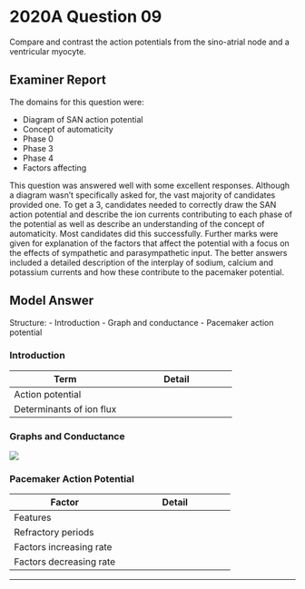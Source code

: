 # 2020A Question 09 

Compare and contrast the action potentials from the sino-atrial node and a ventricular myocyte.


## Examiner Report

The domains for this question were:

* Diagram of SAN action potential
* Concept of automaticity
* Phase 0
* Phase 3
* Phase 4
* Factors affecting


This question was answered well with some excellent responses. Although a diagram wasn't specifically asked for, the vast majority of candidates provided one. To get a 3, candidates needed to correctly draw the SAN action potential and describe the ion currents contributing to each phase of the potential as well as describe an understanding of the concept of automaticity. Most candidates did this successfully. Further marks were given for explanation of the factors that affect the potential with a focus on the effects of sympathetic and parasympathetic input. The better answers included a detailed description of the interplay of sodium, calcium and potassium currents and how these contribute to the pacemaker potential.

## Model Answer

Structure:
- Introduction
- Graph and conductance
- Pacemaker action potential

### Introduction


|Term|Detail|
| -- | -- |
|Action potential|<p>- Allows rapid, co-ordinated signaling</p><p>- Rapid depolarisation followed by repolarization</p><p>- Ion channels cycle through resting → Activated → Inactivated states</p>|
|Determinants of ion flux|<p>- Channel permeability: Voltage dependent</p><p>- Electrochemical gradients</p><p>&emsp;- Na^+^ and Ca^2+^ into cell, K^+^ out of cell</p><p>&emsp;- Mainly due to Na^+^K^+^ATPase</p>|

### Graphs and Conductance

<img src="resources/pacemaker-phases.svg">


### Pacemaker Action Potential


|Factor|Detail|
| -- | -- |
|Features|<p>- Automaticity</p><p>&emsp;- i.e. Intrinsic, rhythmic, frequent depolaristion and contraction</p><p>&emsp;- HCN channel produces ‘funny current’ – i.e. mixed Na^+^ and K^+^ influx</p><p>&emsp;- [cAMP] ∝ If ∝ slope of phase 4 ∝ heart rate</p><p>&emsp;- Note depth of repolarisation ∝ IK ∝ 1/(heart rate)</p><p>- Post-repolarisation refractoriness </p><p>&emsp;- RRP extends into phase 4</p>|
|Refractory periods|<p>- ERP: Insufficient HCN and Ca^2+^ channels resting; action potential (AP) impossible</p><p>- RRP: Enough HCN and Ca^2+^ channels resting but fewer than normal; AP possible with higher than normal stimulus</p>|
|Factors increasing rate|<p>- ↑ SNS → ↑ If = ↑ iCa^2+^ > iK^+^ → ↑ Steepness all slopes, especially phase 4</p><p>- ↑ Temp → ↑ Cell metabolic rate (enzymes, pumps)</p><p>- ↓ K^+^ → Less hyperpolarisation</p><p>- Neonate: ↑ Resting HR (fixed stroke volume)</p>|
|Factors decreasing rate|<p>- ↑ PSNS: → ↓ If, ↑ IK → ↓ Steepness phase 4, increased hyperpolarisation</p><p>- ↓ Temp → ↓ Cell metabolic rate (enzymes, pumps)</p><p>- Hypoxia → Failure of Na^+^K^+^ATPase, unable to repolarize cell, HCN not reactivated</p><p>- Elderly: Fibrous/fatty change in conduction system, ↓ β~1~ adrenoceptors</p>|


--- 

